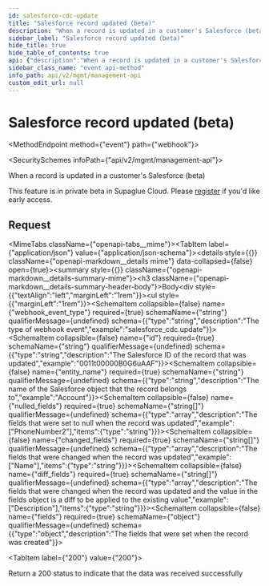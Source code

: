 ```yaml
---
id: salesforce-cdc-update
title: "Salesforce record updated (beta)"
description: "When a record is updated in a customer's Salesforce (beta)"
sidebar_label: "Salesforce record updated (beta)"
hide_title: true
hide_table_of_contents: true
api: {"description":"When a record is updated in a customer's Salesforce (beta)\n\nThis feature is in private beta in Supaglue Cloud. Please [register](https://m8ndtm64l4g.typeform.com/to/ovOUDxGj) if you'd like early access.","operationId":"salesforceCdcUpdate","x-event-type":"salesforce_cdc.update","tags":["Salesforce CDC Events (beta)"],"requestBody":{"content":{"application/json":{"example":{"id":"0011t00000B0G6uAAF","entity_name":"Account","fields":{"Name":"Acme"},"nulled_fields":[],"changed_fields":["Name"],"diff_fields":[]},"schema":{"type":"object","properties":{"webhook_event_type":{"type":"string","description":"The type of webhook event","example":"salesforce_cdc.update"},"id":{"type":"string","description":"The Salesforce ID of the record that was updated","example":"0011t00000B0G6uAAF"},"entity_name":{"type":"string","description":"The name of the Salesforce object that the record belongs to","example":"Account"},"nulled_fields":{"type":"array","description":"The fields that were set to null when the record was updated","example":["PhoneNumber2"],"items":{"type":"string"}},"changed_fields":{"type":"array","description":"The fields that were changed when the record was updated","example":["Name"],"items":{"type":"string"}},"diff_fields":{"type":"array","description":"The fields that were changed when the record was updated and the value in the fields object is a diff to be applied to the existing value","example":["Description"],"items":{"type":"string"}},"fields":{"type":"object","description":"The fields that were set when the record was created"}},"required":["webhook_event_type","id","entity_name","fields","nulled_fields","changed_fields","diff_fields"]}}}},"responses":{"200":{"description":"Return a 200 status to indicate that the data was received successfully"}},"extensions":[{"key":"x-event-type","value":"salesforce_cdc.update"}],"method":"event","path":"webhook","servers":[{"url":"https://api.supaglue.io/mgmt/v2","description":"Supaglue API"}],"securitySchemes":{"x-api-key":{"type":"apiKey","name":"x-api-key","in":"header","description":"API key to allow developers to access the API"}},"jsonRequestBodyExample":{"webhook_event_type":"salesforce_cdc.update","id":"0011t00000B0G6uAAF","entity_name":"Account","nulled_fields":["PhoneNumber2"],"changed_fields":["Name"],"diff_fields":["Description"],"fields":{}},"info":{"version":"0.16.1","title":"Management API","contact":{"name":"Supaglue","email":"docs@supaglue.com","url":"https://supaglue.com"},"description":"#### Introduction\n\nWelcome to the Management API documentation. You can use this API to manage customer integrations and connections.\n\n[![Run in Postman](https://run.pstmn.io/button.svg)](https://www.postman.com/supaglue/workspace/supaglue-public/overview)\n\n#### Base API URL\n\n```\nhttps://api.supaglue.io/mgmt/v2\n```\n"}}
sidebar_class_name: "event api-method"
info_path: api/v2/mgmt/management-api
custom_edit_url: null
---
```



<h1 className={"openapi__heading"}>Salesforce record updated (beta)</h1>

<MethodEndpoint method={"event"} path={"webhook"}></MethodEndpoint>

<SecuritySchemes infoPath={"api/v2/mgmt/management-api"}></SecuritySchemes>



When a record is updated in a customer's Salesforce (beta)

This feature is in private beta in Supaglue Cloud. Please [register](https://m8ndtm64l4g.typeform.com/to/ovOUDxGj) if you'd like early access.

## Request

<MimeTabs className={"openapi-tabs__mime"}><TabItem label={"application/json"} value={"application/json-schema"}><details style={{}} className={"openapi-markdown__details mime"} data-collapsed={false} open={true}><summary style={{}} className={"openapi-markdown__details-summary-mime"}><h3 className={"openapi-markdown__details-summary-header-body"}>Body</h3></summary><div style={{"textAlign":"left","marginLeft":"1rem"}}></div><ul style={{"marginLeft":"1rem"}}><SchemaItem collapsible={false} name={"webhook_event_type"} required={true} schemaName={"string"} qualifierMessage={undefined} schema={{"type":"string","description":"The type of webhook event","example":"salesforce_cdc.update"}}></SchemaItem><SchemaItem collapsible={false} name={"id"} required={true} schemaName={"string"} qualifierMessage={undefined} schema={{"type":"string","description":"The Salesforce ID of the record that was updated","example":"0011t00000B0G6uAAF"}}></SchemaItem><SchemaItem collapsible={false} name={"entity_name"} required={true} schemaName={"string"} qualifierMessage={undefined} schema={{"type":"string","description":"The name of the Salesforce object that the record belongs to","example":"Account"}}></SchemaItem><SchemaItem collapsible={false} name={"nulled_fields"} required={true} schemaName={"string[]"} qualifierMessage={undefined} schema={{"type":"array","description":"The fields that were set to null when the record was updated","example":["PhoneNumber2"],"items":{"type":"string"}}}></SchemaItem><SchemaItem collapsible={false} name={"changed_fields"} required={true} schemaName={"string[]"} qualifierMessage={undefined} schema={{"type":"array","description":"The fields that were changed when the record was updated","example":["Name"],"items":{"type":"string"}}}></SchemaItem><SchemaItem collapsible={false} name={"diff_fields"} required={true} schemaName={"string[]"} qualifierMessage={undefined} schema={{"type":"array","description":"The fields that were changed when the record was updated and the value in the fields object is a diff to be applied to the existing value","example":["Description"],"items":{"type":"string"}}}></SchemaItem><SchemaItem collapsible={false} name={"fields"} required={true} schemaName={"object"} qualifierMessage={undefined} schema={{"type":"object","description":"The fields that were set when the record was created"}}></SchemaItem></ul></details></TabItem></MimeTabs><div><div><ApiTabs><TabItem label={"200"} value={"200"}><div>

Return a 200 status to indicate that the data was received successfully

</div><div></div></TabItem></ApiTabs></div></div>
      
